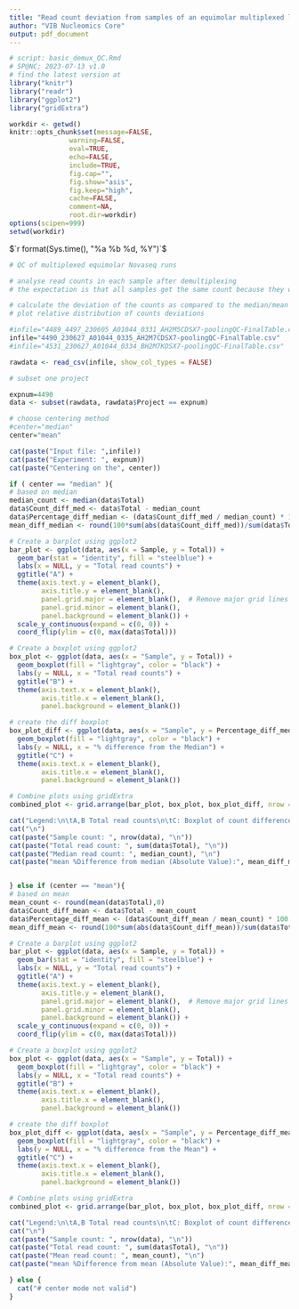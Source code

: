 ```yaml
---
title: "Read count deviation from samples of an equimolar multiplexed library"
author: "VIB Nucleomics Core"
output: pdf_document
---
```


```r
# script: basic_demux_QC.Rmd
# SP@NC; 2023-07-13 v1.0
# find the latest version at 
library("knitr")
library("readr")
library("ggplot2")
library("gridExtra")

workdir <- getwd()
knitr::opts_chunk$set(message=FALSE, 
               warning=FALSE, 
               eval=TRUE,
               echo=FALSE,
               include=TRUE,
               fig.cap="",
               fig.show="asis",
               fig.keep="high",
               cache=FALSE,
               comment=NA,
               root.dir=workdir)
options(scipen=999)
setwd(workdir)

```

\footnotesize

$`r format(Sys.time(), "%a %b %d, %Y")`$

\normalsize

\bigskip

```r
# QC of multiplexed equimolar Novaseq runs

# analyse read counts in each sample after demultiplexing
# the expectation is that all samples get the same count because they were pooled equimolarly

# calculate the deviation of the counts as compared to the median/mean of all samples
# plot relative distribution of counts deviations

#infile="4489_4497_230605_A01044_0331_AH2M5CDSX7-poolingQC-FinalTable.csv"
infile="4490_230627_A01044_0335_AH2M7CDSX7-poolingQC-FinalTable.csv"     
#infile="4531_230627_A01044_0334_BH2M7KDSX7-poolingQC-FinalTable.csv"     

rawdata <- read_csv(infile, show_col_types = FALSE)

# subset one project

expnum=4490
data <- subset(rawdata, rawdata$Project == expnum)

# choose centering method
#center="median"
center="mean"

cat(paste("Input file: ",infile))
cat(paste("Experiment: ", expnum))
cat(paste("Centering on the", center))
```

```r


if ( center == "median" ){
# based on median
median_count <- median(data$Total)
data$Count_diff_med <- data$Total - median_count
data$Percentage_diff_median <- (data$Count_diff_med / median_count) * 100
mean_diff_median <- round(100*sum(abs(data$Count_diff_med))/sum(data$Total),2)

# Create a barplot using ggplot2
bar_plot <- ggplot(data, aes(x = Sample, y = Total)) +
  geom_bar(stat = "identity", fill = "steelblue") +
  labs(x = NULL, y = "Total read counts") +
  ggtitle("A") +
  theme(axis.text.y = element_blank(),
        axis.title.y = element_blank(),
        panel.grid.major = element_blank(),  # Remove major grid lines
        panel.grid.minor = element_blank(),
        panel.background = element_blank()) +
  scale_y_continuous(expand = c(0, 0)) +
  coord_flip(ylim = c(0, max(data$Total)))

# Create a boxplot using ggplot2
box_plot <- ggplot(data, aes(x = "Sample", y = Total)) +
  geom_boxplot(fill = "lightgray", color = "black") +
  labs(y = NULL, x = "Total read counts") +
  ggtitle("B") +
  theme(axis.text.x = element_blank(),
        axis.title.x = element_blank(),
        panel.background = element_blank())

# create the diff boxplot
box_plot_diff <- ggplot(data, aes(x = "Sample", y = Percentage_diff_median)) +
  geom_boxplot(fill = "lightgray", color = "black") +
  labs(y = NULL, x = "% difference from the Median") +
  ggtitle("C") +
  theme(axis.text.x = element_blank(),
        axis.title.x = element_blank(),
        panel.background = element_blank())

# Combine plots using gridExtra
combined_plot <- grid.arrange(bar_plot, box_plot, box_plot_diff, nrow = 1, ncol = 3, widths = c(4, 1.4, 1))

cat("Legend:\n\tA,B Total read counts\n\tC: Boxplot of count difference from the median\n")
cat("\n")
cat(paste("Sample count: ", nrow(data), "\n"))
cat(paste("Total read count: ", sum(data$Total), "\n"))
cat(paste("Median read count: ", median_count), "\n")
cat(paste("mean %Difference from median (Absolute Value):", mean_diff_median, "%"))


} else if (center == "mean"){
# based on mean
mean_count <- round(mean(data$Total),0)
data$Count_diff_mean <- data$Total - mean_count
data$Percentage_diff_mean <- (data$Count_diff_mean / mean_count) * 100
mean_diff_mean <- round(100*sum(abs(data$Count_diff_mean))/sum(data$Total),2)

# Create a barplot using ggplot2
bar_plot <- ggplot(data, aes(x = Sample, y = Total)) +
  geom_bar(stat = "identity", fill = "steelblue") +
  labs(x = NULL, y = "Total read counts") +
  ggtitle("A") +
  theme(axis.text.y = element_blank(),
        axis.title.y = element_blank(),
        panel.grid.major = element_blank(),  # Remove major grid lines
        panel.grid.minor = element_blank(),
        panel.background = element_blank()) +
  scale_y_continuous(expand = c(0, 0)) +
  coord_flip(ylim = c(0, max(data$Total)))

# Create a boxplot using ggplot2
box_plot <- ggplot(data, aes(x = "Sample", y = Total)) +
  geom_boxplot(fill = "lightgray", color = "black") +
  labs(y = NULL, x = "Total read counts") +
  ggtitle("B") +
  theme(axis.text.x = element_blank(),
        axis.title.x = element_blank(),
        panel.background = element_blank())

# create the diff boxplot
box_plot_diff <- ggplot(data, aes(x = "Sample", y = Percentage_diff_mean)) +
  geom_boxplot(fill = "lightgray", color = "black") +
  labs(y = NULL, x = "% difference from the Mean") +
  ggtitle("C") +
  theme(axis.text.x = element_blank(),
        axis.title.x = element_blank(),
        panel.background = element_blank())

# Combine plots using gridExtra
combined_plot <- grid.arrange(bar_plot, box_plot, box_plot_diff, nrow = 1, ncol = 3, widths = c(4, 1.4, 1))

cat("Legend:\n\tA,B Total read counts\n\tC: Boxplot of count difference from the mean\n")
cat("\n")
cat(paste("Sample count: ", nrow(data), "\n"))
cat(paste("Total read count: ", sum(data$Total), "\n"))
cat(paste("Mean read count: ", mean_count), "\n")
cat(paste("mean %Difference from mean (Absolute Value):", mean_diff_mean, "%"))

} else {
  cat("# center mode not valid")
}

```
